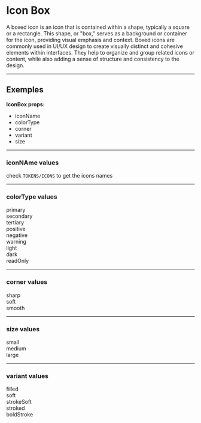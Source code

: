 
<Meta title='Design System/Molecules/Icon Box/Docs'/>

# Icon Box
<p>
  A boxed icon is an icon that is contained within a shape, typically a square or a rectangle. This shape, or "box," serves as a background or container for the icon, providing visual emphasis and context. Boxed icons are commonly used in UI/UX design to create visually distinct and cohesive elements within interfaces. They help to organize and group related icons or content, while also adding a sense of structure and consistency to the design.
</p>

--- 

## Exemples
**IconBox props:**
- iconName
- colorType
- corner
- variant
- size

<div className='pb-4'></div>

---

### iconNAme values
check ```TOKENS/ICONS``` to get the icons names


<div className='pb-4'></div>

---

### colorType values
<div className='flex items-center gap-4 text-white'>
  <div className='flex flex-col '>
    <span className='text-slate-800'>primary</span>
    <IconBox colorType='primary' />
  </div>
  <div className='flex flex-col '>
    <span className='text-slate-800'>secondary</span>
    <IconBox colorType='secondary' />
    
  </div>
  <div className='flex flex-col '>
    <span className='text-slate-800'>tertiary</span>
    <IconBox colorType='tertiary' />
    
  </div>
  <div className='flex flex-col '>
    <span className='text-slate-800'>positive</span>
    <IconBox colorType='positive' />
    
  </div>
  <div className='flex flex-col '>
    <span className='text-slate-800'>negative</span>
    <IconBox colorType='negative' />
    
  </div>
  <div className='flex flex-col '>
    <span className='text-slate-800'>warning</span>
    <IconBox colorType='warning' />
    
  </div>
  <div className='flex flex-col '>
    <span className='text-slate-800'>light</span>
    <IconBox colorType='light' />
    
  </div>
  <div className='flex flex-col '>
    <span className='text-slate-800'>dark</span>
    <IconBox colorType='dark' />
    
  </div>
  <div className='flex flex-col '>
    <span className='text-slate-800'>readOnly</span>
    <IconBox colorType='readOnly' />
  </div>
</div>

<div className='pb-4'></div>

---

### corner values
<div className='flex items-center gap-4 text-white'>
  <div className='flex flex-col '>
    <span className='text-slate-800'>sharp</span>
    <IconBox colorType='primary' corner='sharp' />
  </div>
  <div className='flex flex-col '>
    <span className='text-slate-800'>soft</span>
    <IconBox colorType='primary' corner='soft' />
    
  </div>
  <div className='flex flex-col '>
    <span className='text-slate-800'>smooth</span>
    <IconBox colorType='primary' corner='smooth'/>
  </div>
</div>

<div className='pb-4'></div>

---

### size values
<div className='flex items-center gap-4 text-white'>
  <div className='flex flex-col '>
    <span className='text-slate-800'>small</span>
    <IconBox colorType='primary' size='small'/>
  </div>
  <div className='flex flex-col '>
    <span className='text-slate-800'>medium</span>
    <IconBox colorType='primary' size='medium'/>
    
  </div>
  <div className='flex flex-col '>
    <span className='text-slate-800'>large</span>
    <IconBox colorType='primary' size='large'/>
  </div>
</div>

<div className='pb-4'></div>

---

### variant values
<div className='flex items-center gap-4 text-white'>
  <div className='flex flex-col '>
    <span className='text-slate-800'>filled</span>
    <IconBox colorType='primary' variant='filled'/>
  </div>
  <div className='flex flex-col '>
    <span className='text-slate-800'>soft</span>
    <IconBox colorType='primary' variant='soft'/>
  </div>
  <div className='flex flex-col '>
    <span className='text-slate-800'>strokeSoft</span>
    <IconBox colorType='primary' variant='strokeSoft'/>
  </div>
  <div className='flex flex-col '>
    <span className='text-slate-800'>stroked</span>
    <IconBox colorType='primary' variant='stroked'/>
  </div>
  <div className='flex flex-col '>
    <span className='text-slate-800'>boldStroke</span>
    <IconBox colorType='primary' variant='boldStroke'/>  
  </div>
</div>

